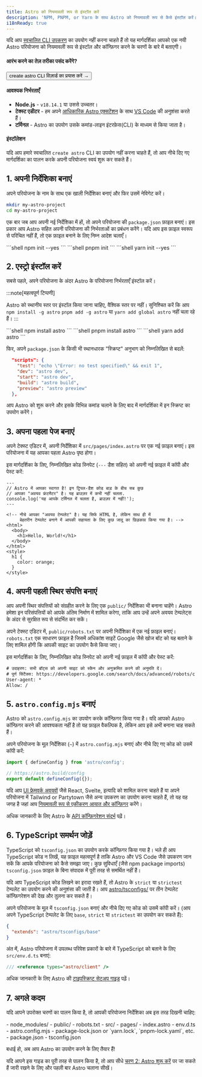 ```yaml
---
title: Astro को नियमावली रूप से इंस्टॉल करें
description: 'NPM, PNPM, or Yarn के साथ Astro को नियमावली रूप से कैसे इंस्टॉल करें।'
i18nReady: true
---
```


यदि आप [स्वचालित CLI उपकरण](/hi/install/auto/) का उपयोग नहीं करना चाहते हैं तो यह मार्गदर्शिका आपको एक नयी Astro परियोजना को नियमावली रूप से इंस्टॉल और कॉन्फ़िगर करने के चरणों के बारे में बताएगी।

#### आरंभ करने का तेज़ तरीका पसंद करेंगे?

<Button href="/hi/install/auto/">create astro CLI विज़ार्ड का प्रयास करें →</Button>

#### आवश्यक निर्भरताएँ

- **Node.js** - `v18.14.1` या उससे उच्चतर।
- **टेक्स्ट एडीटर** - हम अपने [आधिकारिक Astro एक्सटेंशन](https://marketplace.visualstudio.com/items?itemName=astro-build.astro-vscode) के साथ [VS Code](https://code.visualstudio.com/) की अनुशंसा करते हैं।
- **टर्मिनल** - Astro का उपयोग उसके कमांड-लाइन इंटरफ़ेस(CLI) के माध्यम से किया जाता है।

#### इंस्टॉलेशन

यदि आप हमारे स्वचालित `create astro` CLI  का उपयोग नहीं करना चाहते हैं, तो आप नीचे दिए गए मार्गदर्शिका का पालन करके अपनी परियोजना स्वयं शुरू  कर सकते हैं।
## 1. अपनी निर्देशिका बनाएं

अपने परियोजना के नाम के साथ एक खाली निर्देशिका बनाएं और फिर उसमें नेविगेट करें।

```bash
mkdir my-astro-project
cd my-astro-project
```

एक बार जब आप अपनी नई निर्देशिका में हों, तो अपने परियोजना की `package.json` फ़ाइल बनाएं। इस प्रकार आप Astro सहित अपनी परियोजना की निर्भरताओं का प्रबंधन करेंगे। यदि आप इस फ़ाइल स्वरूप से परिचित नहीं हैं, तो एक फ़ाइल बनाने के लिए निम्न आदेश चलाएँ।

<PackageManagerTabs>
  <Fragment slot="npm">
  ```shell
  npm init --yes
  ```
  </Fragment>
  <Fragment slot="pnpm">
  ```shell
  pnpm init 
  ```
  </Fragment>
  <Fragment slot="yarn">
  ```shell
  yarn init --yes
  ```
  </Fragment>
</PackageManagerTabs>



## 2. एस्ट्रो इंस्टॉल करें

सबसे पहले, अपने परियोजना के अंदर Astro के परियोजना निर्भरताएँ इंस्टॉल करें।

:::note[महत्वपूर्ण टिप्पणी]

Astro को स्थानीय स्तर पर इंस्टॉल किया जाना चाहिए, वैश्विक स्तर पर नहीं। सुनिश्चित करें कि आप `npm install -g astro` `pnpm add -g astro` या `yarn add global astro` नहीं चला रहे हैं।
:::

<PackageManagerTabs>
  <Fragment slot="npm">
  ```shell
  npm install astro
  ```
  </Fragment>
  <Fragment slot="pnpm">
  ```shell
  pnpm install astro 
  ```
  </Fragment>
  <Fragment slot="yarn">
  ```shell
  yarn add astro
  ```
  </Fragment>
</PackageManagerTabs>

फिर, अपने `package.json` के किसी भी स्थानधारक "स्क्रिप्ट" अनुभाग को निम्नलिखित से बदलें:

```json title="package.json" del={2} ins={3-6}
  "scripts": {
    "test": "echo \"Error: no test specified\" && exit 1",
    "dev": "astro dev",
    "start": "astro dev",
    "build": "astro build",
    "preview": "astro preview"
  },
```

आप Astro को शुरू करने और इसके विभिन्न कमांड चलाने के लिए बाद में मार्गदर्शिका में इन स्क्रिप्ट का उपयोग करेंगे।

## 3. अपना पहला पेज बनाएं

अपने टेक्स्ट एडिटर में, अपनी निर्देशिका में `src/pages/index.astro` पर एक नई फ़ाइल बनाएं। इस परियोजना में यह आपका पहला Astro पृष्ठ होगा।

इस मार्गदर्शिका के लिए, निम्नलिखित कोड स्निपेट (`---` डैश सहित) को अपनी नई फ़ाइल में कॉपी और पेस्ट करें:

```astro title="src/pages/index.astro"
---
// Astro में आपका स्वागत है! इन ट्रिपल-डैश कोड बाड़ के बीच सब कुछ
// आपका "अवयव फ्रंटमैटर" है। यह ब्राउज़र में कभी नहीं चलता.
console.log('यह आपके टर्मिनल में चलता है, ब्राउज़र में नहीं!');
---

<!-- नीचे आपका "अवयव टेम्पलेट" है। यह सिर्फ HTML है, लेकिन साथ ही में 
     बेहतरीन टेम्पलेट बनाने में आपकी सहायता के लिए कुछ जादू का छिड़काव किया गया है। -->
<html>
  <body>
    <h1>Hello, World!</h1>
  </body>
</html>
<style>
  h1 {
    color: orange;
  }
</style>
```

## 4. अपनी पहली स्थिर संपत्ति बनाएं

आप अपनी स्थिर संपत्तियों को संग्रहीत करने के लिए एक `public/` निर्देशिका भी बनाना चाहेंगे। Astro हमेशा इन परिसंपत्तियों को आपके अंतिम निर्माण में शामिल करेगा, ताकि आप उन्हें अपने अवयव टेम्पलेट्स के अंदर से सुरक्षित रूप से संदर्भित कर सकें।

अपने टेक्स्ट एडिटर में, `public/robots.txt` पर अपनी निर्देशिका में एक नई फ़ाइल बनाएं। `robots.txt` एक साधारण फ़ाइल है जिसमें अधिकांश साइटें Google जैसे खोज बॉट को यह बताने के लिए शामिल होंगी कि आपकी साइट का उपयोग कैसे किया जाए।

इस मार्गदर्शिका के लिए, निम्नलिखित कोड स्निपेट को अपनी नई फ़ाइल में कॉपी और पेस्ट करें:


```diff title="public/robots.txt"
# उदाहरण: सभी बॉट्स को अपनी साइट को स्कैन और अनुक्रमित करने की अनुमति दें।
# पूर्ण सिंटैक्स: https://developers.google.com/search/docs/advanced/robots/create-robots-txt
User-agent: *
Allow: /
```

## 5. `astro.config.mjs` बनाएं

Astro को `astro.config.mjs` का उपयोग करके कॉन्फ़िगर किया गया है। यदि आपको Astro कॉन्फ़िगर करने की आवश्यकता नहीं है तो यह फ़ाइल वैकल्पिक है, लेकिन आप इसे अभी बनाना चाह सकते हैं।

अपने परियोजना के मूल निर्देशिका (`~`) में `astro.config.mjs` बनाएं और नीचे दिए गए कोड को उसमें कॉपी करें:

```js title="astro.config.mjs"
import { defineConfig } from 'astro/config';

// https://astro.build/config
export default defineConfig({});
```

यदि आप [UI फ्रेमवर्क अवयवों](/hi/guides/framework-components/) जैसे React, Svelte, इत्यादि को शामिल करना चाहते हैं या अपने परियोजना में Tailwind or Partytown जैसे अन्य उपकरण का उपयोग करना चाहते हैं, तो यह वह जगह है जहां आप [नियमावली रूप से एकीकरण आयात और कॉन्फ़िगर](/hi/guides/integrations-guide/) करेंगे।

<ReadMore>अधिक जानकारी के लिए Astro के [API कॉन्फ़िगरेशन संदर्भ](/hi/reference/configuration-reference/) पढ़ें।</ReadMore>

## 6. TypeScript समर्थन जोड़ें

TypeScript को `tsconfig.json` का उपयोग करके कॉन्फ़िगर किया गया है। भले ही आप TypeScript कोड न लिखें, यह फ़ाइल महत्वपूर्ण है ताकि Astro और VS Code जैसे उपकरण जान सकें कि आपके परियोजना को कैसे समझा जाए। कुछ सुविधाएँ (जैसे npm package imports) `tsconfig.json` फ़ाइल के बिना संपादक में पूरी तरह से समर्थित नहीं हैं।

यदि आप TypeScript कोड लिखने का इरादा रखते हैं, तो Astro के `strict` या `strictest` टेम्पलेट का उपयोग करने की अनुशंसा की जाती है। आप [astro/tsconfigs/](https://github.com/withastro/astro/blob/main/packages/astro/tsconfigs/) पर तीन टेम्पलेट कॉन्फ़िगरेशन की देख और तुलना कर सकते हैं।

अपने परियोजना के मूल में `tsconfig.json` बनाएं और नीचे दिए गए कोड को उसमें कॉपी करें। (आप अपने TypeScript टेम्पलेट के लिए `base`, `strict` या `strictest` का उपयोग कर सकते हैं):

```json title="tsconfig.json" "base"
{
  "extends": "astro/tsconfigs/base"
}
```

अंत में, Astro परियोजना में उपलब्ध परिवेश प्रकारों के बारे में TypeScript को बताने के लिए `src/env.d.ts` बनाएं:

```ts title="src/env.d.ts"
/// <reference types="astro/client" />
```

<ReadMore>अधिक जानकारी के लिए Astro की [टाइपस्क्रिप्ट सेटअप गाइड](/hi/guides/typescript/#setup) पढ़ें।</ReadMore>

## 7. अगले कदम

यदि आपने उपरोक्त चरणों का पालन किया है, तो आपकी परियोजना निर्देशिका अब इस तरह दिखनी चाहिए:

<FileTree>
- node_modules/
- public/
  - robots.txt
- src/
  - pages/
    - index.astro
  - env.d.ts
- astro.config.mjs
- package-lock.json or `yarn.lock`, `pnpm-lock.yaml`, etc.
- package.json
- tsconfig.json
</FileTree>

बधाई हो, अब आप Astro का उपयोग करने के लिए तैयार हैं!

यदि आपने इस गाइड का पूरी तरह से पालन किया है, तो आप सीधे [चरण 2: Astro शुरू करें](/hi/install/auto/#2-astro-प्रारंभ-करें-) पर जा सकते हैं जारी रखने के लिए और पहली बार Astro चलाना सीखें।
